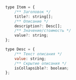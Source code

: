 
<Props of={Property} />

``` javascript

type Item = {
    /** Заголовок */
    title?: string[];
    /** Описание */
    description?: Desc[];
    /** Значение/стоимость */
    value?: string;
};

type Desc = {
    /** Текст описания */
    value: string;
    /** Скрытие описания */
    isCollapsible?: boolean;
};

```
